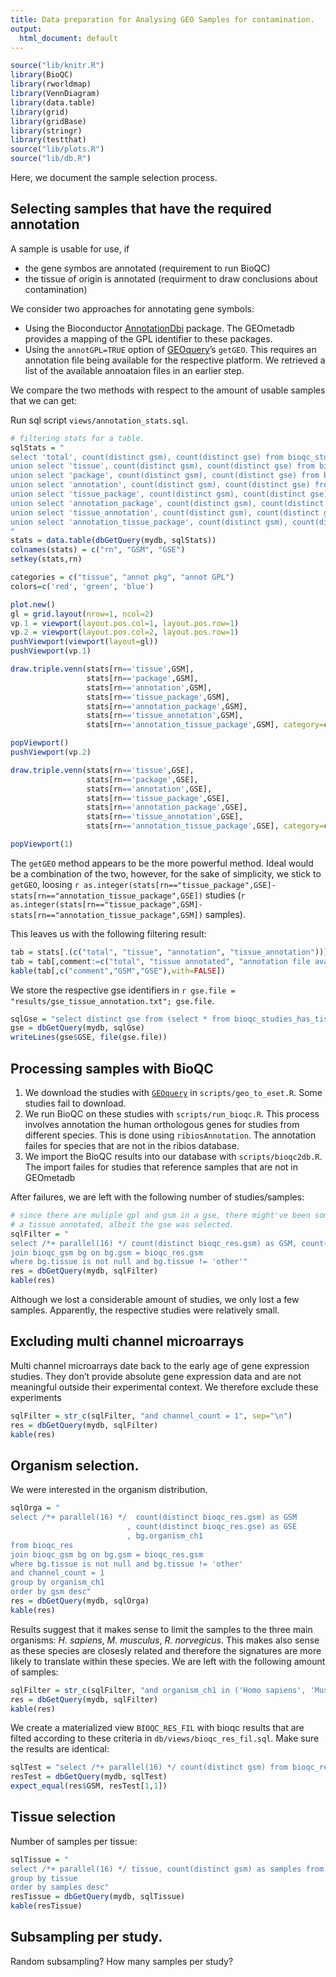 ```yaml
---
title: Data preparation for Analysing GEO Samples for contamination. 
output: 
  html_document: default
---
```


```r
source("lib/knitr.R")
library(BioQC)
library(rworldmap)
library(VennDiagram)
library(data.table)
library(grid)
library(gridBase)
library(stringr)
library(testthat)
source("lib/plots.R")
source("lib/db.R")
```

Here, we document the sample selection process. 

## Selecting samples that have the required annotation
A sample is usable for use, if 

* the gene symbos are annotated (requirement to run BioQC)
* the tissue of origin is annotated (requirment to draw conclusions about contamination)

We consider two approaches for annotating gene symbols: 

* Using the Bioconductor [AnnotationDbi](https://bioconductor.org/packages/release/bioc/html/AnnotationDbi.html) package. The GEOmetadb provides a mapping of the GPL identifier to these packages. 
* Using the `annotGPL=TRUE` option of [GEOquery](https://bioconductor.org/packages/release/bioc/html/GEOquery.html)'s `getGEO`. This requires an annotation file being available for the respective platform. We retrieved a list of the available annoataion files in an earlier step. 

We compare the two methods with respect to the amount of usable samples that we can get: 
 
Run sql script
`views/annotation_stats.sql`.
 
```r
# filtering stats for a table. 
sqlStats = "
select 'total', count(distinct gsm), count(distinct gse) from bioqc_studies_total
union select 'tissue', count(distinct gsm), count(distinct gse) from bioqc_studies_has_tissue
union select 'package', count(distinct gsm), count(distinct gse) from bioqc_studies_has_package
union select 'annotation', count(distinct gsm), count(distinct gse) from bioqc_studies_has_annot
union select 'tissue_package', count(distinct gsm), count(distinct gse) from (select * from bioqc_studies_has_tissue intersect select * from bioqc_studies_has_package) u1
union select 'annotation_package', count(distinct gsm), count(distinct gse) from (select * from bioqc_studies_has_annot intersect select * from bioqc_studies_has_package) u2
union select 'tissue_annotation', count(distinct gsm), count(distinct gse) from (select * from bioqc_studies_has_tissue intersect select * from bioqc_studies_has_annot) u3
union select 'annotation_tissue_package', count(distinct gsm), count(distinct gse) from (select * from bioqc_studies_has_tissue intersect select * from bioqc_studies_has_package intersect select * from bioqc_studies_has_annot) u4
"
stats = data.table(dbGetQuery(mydb, sqlStats))
colnames(stats) = c("rn", "GSM", "GSE")
setkey(stats,rn)

categories = c("tissue", "annot pkg", "annot GPL")
colors=c('red', 'green', 'blue')

plot.new()
gl = grid.layout(nrow=1, ncol=2)
vp.1 = viewport(layout.pos.col=1, layout.pos.row=1)
vp.2 = viewport(layout.pos.col=2, layout.pos.row=1)
pushViewport(viewport(layout=gl))
pushViewport(vp.1)

draw.triple.venn(stats[rn=='tissue',GSM], 
                 stats[rn=='package',GSM], 
                 stats[rn=='annotation',GSM], 
                 stats[rn=='tissue_package',GSM],
                 stats[rn=='annotation_package',GSM], 
                 stats[rn=='tissue_annotation',GSM], 
                 stats[rn=='annotation_tissue_package',GSM], category=categories, fill=colors)

popViewport()
pushViewport(vp.2)

draw.triple.venn(stats[rn=='tissue',GSE], 
                 stats[rn=='package',GSE], 
                 stats[rn=='annotation',GSE], 
                 stats[rn=='tissue_package',GSE],
                 stats[rn=='annotation_package',GSE], 
                 stats[rn=='tissue_annotation',GSE], 
                 stats[rn=='annotation_tissue_package',GSE], category=categories, fill=colors)

popViewport(1)
```

The `getGEO` method appears to be the more powerful method. Ideal would be a combination of the two, however, for the sake of simplicity, we stick to `getGEO`, loosing `r as.integer(stats[rn=="tissue_package",GSE]-stats[rn=="annotation_tissue_package",GSE])` studies (`r as.integer(stats[rn=="tissue_package",GSM]-stats[rn=="annotation_tissue_package",GSM])` samples). 

This leaves us with the following filtering result: 
```r
tab = stats[.(c("total", "tissue", "annotation", "tissue_annotation"))]
tab = tab[,comment:=c("total", "tissue annotated", "annotation file available", "tissue and annotation file")]
kable(tab[,c("comment","GSM","GSE"),with=FALSE])
```

We store the respective gse identifiers in ``r gse.file = "results/gse_tissue_annotation.txt"; gse.file``. 
```r
sqlGse = "select distinct gse from (select * from bioqc_studies_has_tissue intersect select * from bioqc_studies_has_annot) u"
gse = dbGetQuery(mydb, sqlGse)
writeLines(gse$GSE, file(gse.file))
```


## Processing samples with BioQC

1. We download the studies with [`GEOquery`](https://bioconductor.org/packages/release/bioc/html/GEOquery.html) in `scripts/geo_to_eset.R`. Some studies fail to download. 
2. We run BioQC on these studies with `scripts/run_bioqc.R`. This process involves annotation the human orthologous genes for studies from different species. This is done using `ribiosAnnotation`. The annotation failes for species that are not in the ribios database. 
3. We import the BioQC results into our database with `scripts/bioqc2db.R`. The import failes for studies that reference samples that are not in GEOmetadb

After failures, we are left with the following number of studies/samples:

```r
# since there are muliple gpl and gsm in a gse, there might've been some gsm inserted, that don't have 
# a tissue annotated, albeit the gse was selected. 
sqlFilter = "
select /*+ parallel(16) */ count(distinct bioqc_res.gsm) as GSM, count(distinct bioqc_res.gse) as GSE from bioqc_res 
join bioqc_gsm bg on bg.gsm = bioqc_res.gsm
where bg.tissue is not null and bg.tissue != 'other'"
res = dbGetQuery(mydb, sqlFilter)
kable(res)
```

Although we lost a considerable amount of studies, we only lost a few samples. Apparently, the respective studies were relatively small. 
<!-- i also found empty studies -->

## Excluding multi channel microarrays

Multi channel microarrays date back to the early age of gene expression studies. They don't provide absolute gene expression data and are not meaningful outside their experimental context. We therefore exclude these experiments
```r
sqlFilter = str_c(sqlFilter, "and channel_count = 1", sep="\n")
res = dbGetQuery(mydb, sqlFilter)
kable(res)
```

## Organism selection. 
We were interested in the organism distribution.
```r
sqlOrga = "
select /*+ parallel(16) */  count(distinct bioqc_res.gsm) as GSM
                          , count(distinct bioqc_res.gse) as GSE 
                          , bg.organism_ch1
from bioqc_res 
join bioqc_gsm bg on bg.gsm = bioqc_res.gsm
where bg.tissue is not null and bg.tissue != 'other'
and channel_count = 1
group by organism_ch1
order by gsm desc"
res = dbGetQuery(mydb, sqlOrga)
kable(res)
```

Results suggest that it makes sense to limit the samples to the three main organisms: *H. sapiens*, *M. musculus*, *R. norvegicus*. This makes also sense as these species are closesly related and therefore the signatures are more likely to translate within these species. 
We are left with the following amount of samples: 

```r
sqlFilter = str_c(sqlFilter, "and organism_ch1 in ('Homo sapiens', 'Mus musculus', 'Rattus norvegicus')", sep="\n")
res = dbGetQuery(mydb, sqlFilter)
kable(res)
```

We create a materialized view `BIOQC_RES_FIL` with bioqc results that are filted according 
to these criteria in `db/views/bioqc_res_fil.sql`. Make sure the results are identical: 
```r
sqlTest = "select /*+ parallel(16) */ count(distinct gsm) from bioqc_res_fil"
resTest = dbGetQuery(mydb, sqlTest)
expect_equal(res$GSM, resTest[1,1])
```


## Tissue selection
Number of samples per tissue:
```r
sqlTissue = "
select /*+ parallel(16) */ tissue, count(distinct gsm) as samples from bioqc_res_fil
group by tissue
order by samples desc"
resTissue = dbGetQuery(mydb, sqlTissue)
kable(resTissue)
```


## Subsampling per study. 
Random subsampling?
How many samples per study? 